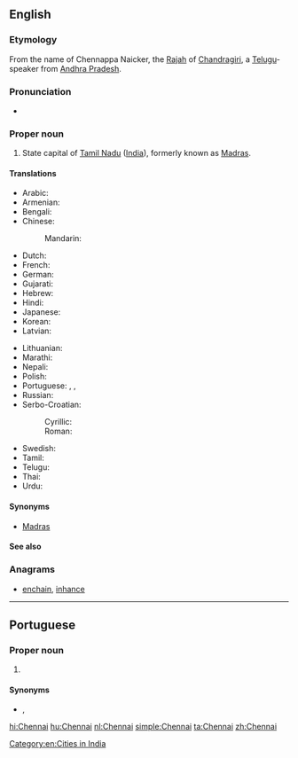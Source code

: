 ==English==
{{wikipedia}}

===Etymology===
From the name of Chennappa Naicker, the [[Rajah]] of [[Chandragiri]], a [[Telugu]]-speaker from [[Andhra Pradesh]].

===Pronunciation===
* {{IPA|/ˈtʃenaɪ/|lang=en}}

===Proper noun===
{{en-proper noun}}

# State capital of [[Tamil Nadu]] ([[India]]), formerly known as [[Madras]].

====Translations====
{{trans-top|state capital of Tamil Nadu, India}}
* Arabic: {{t|ar|تْشِينَاي|m|tr=tšināy}}
* Armenian: {{t|hy|Չեննայ}}
* Bengali: {{t|bn|চেন্নাই}}
* Chinese:
*: Mandarin: {{t|cmn|金奈|tr=Jīnnài|sc=Hani}}
* Dutch: {{t+|nl|Chennai}}
* French: {{t|fr|Chennai}}
* German: {{t|de|Chennai}}
* Gujarati: {{t|gu|ચેન્નઈ|tr=ćennaī}}
* Hebrew: {{t|he|צ'נאי}}
* Hindi: {{t+|hi|चेन्नई|tr=cenna'ī}}
* Japanese: {{t|ja|チェンナイ|tr=Chennai}}
* Korean: {{t|ko|첸나이|tr=Chennai|sc=Hang}}
* Latvian: {{t|lv|Čenaja}}
{{trans-mid}}
* Lithuanian: {{t|lt|Čenajus}}
* Marathi: {{t|mr|चेन्नई|tr=ćennaī}}
* Nepali: {{t|ne|चेन्नई|tr=ćennaī|sc=Deva}}
* Polish: {{t|pl|Chennai}}
* Portuguese: {{t|pt|Chennai|f}}, {{t|pt|Madras|f}}, {{t|pt|Madrasta|f}}
* Russian: {{t|ru|Ченна́и}}
* Serbo-Croatian:
*: Cyrillic: {{t|sh|Ченај|m}}
*: Roman: {{t|sh|Čenaj|m}}
* Swedish: {{t|sv|Chennai}}
* Tamil: {{t+|ta|சென்னை|tr=chennai}}
* Telugu: {{t|te|చెన్నై}}
* Thai: {{t|th|เจนไน|tr=jayn-nai}}
* Urdu: {{t|ur|چنائی|tr=ćennaī}}
{{trans-bottom}}

====Synonyms====
* [[Madras]] {{qualifier|former name}}

====See also====
{{projectlink|pedia|lang=en}}

===Anagrams===
* [[enchain#English|enchain]], [[inhance#English|inhance]]

[[Category:en:Cities in India]]

----

==Portuguese==

===Proper noun===
{{pt-proper noun|f}}

# {{place|pt|city/state capital|s/Tamil Nadu|c/India|t1=Chennai}}

====Synonyms====
* {{l|pt|Madras}}, {{l|pt|Madrasta}}

[[hi:Chennai]]
[[hu:Chennai]]
[[nl:Chennai]]
[[simple:Chennai]]
[[ta:Chennai]]
[[zh:Chennai]]